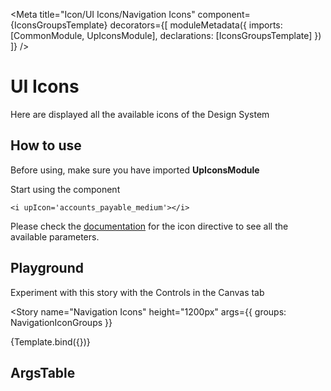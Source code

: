 
<Meta
  title="Icon/UI Icons/Navigation Icons"
  component={IconsGroupsTemplate}
  decorators={[
    moduleMetadata({
      imports: [CommonModule, UpIconsModule],
      declarations: [IconsGroupsTemplate]
    })
  ]}
/>


# UI Icons

Here are displayed all the available icons of the Design System

## How to use

Before using, make sure you have imported **UpIconsModule**


Start using the component

    <i upIcon='accounts_payable_medium'></i>

Please check the [documentation](?path=/docs/icon-icon--icon) for the icon directive to see all the available parameters.

## Playground

Experiment with this story with the Controls in the Canvas tab

<Story
  name="Navigation Icons"
  height="1200px"
  args={{
    groups: NavigationIconGroups
  }}
>
  {Template.bind({})}
</Story>

## ArgsTable

<ArgsTable of={UpIconDirective} />
